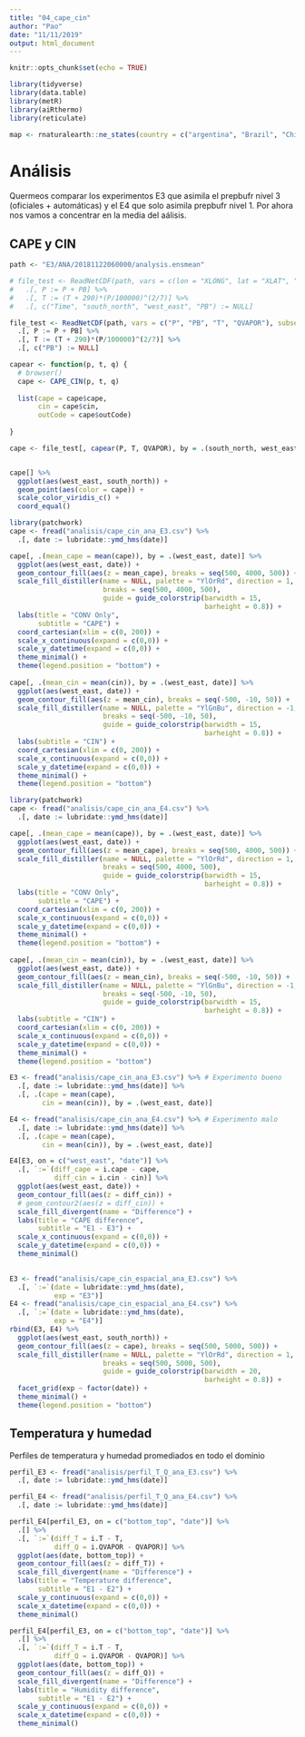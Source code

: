 ```yaml
---
title: "04_cape_cin"
author: "Pao"
date: "11/11/2019"
output: html_document
---
```


```r
knitr::opts_chunk$set(echo = TRUE)

library(tidyverse)
library(data.table)
library(metR)
library(aiRthermo)
library(reticulate)

map <- rnaturalearth::ne_states(country = c("argentina", "Brazil", "Chile", "Uruguay", "Paraguay", "Bolivia"), returnclass = "sf")
```

# Análisis 

Quermeos comparar los experimentos E3 que asimila el prepbufr nivel 3 (oficiales + automáticas) y el E4 que solo asimila prepbufr nivel 1. Por ahora nos vamos a concentrar en la media del aálisis.

## CAPE y CIN

```r
path <- "E3/ANA/20181122060000/analysis.ensmean"

# file_test <- ReadNetCDF(path, vars = c(lon = "XLONG", lat = "XLAT", "P", "PB", "T", "QVAPOR")) %>%
#   .[, P := P + PB] %>%
#   .[, T := (T + 290)*(P/100000)^(2/7)] %>%
#   .[, c("Time", "south_north", "west_east", "PB") := NULL]

file_test <- ReadNetCDF(path, vars = c("P", "PB", "T", "QVAPOR"), subset = list(south_north = 105:107)) %>%
  .[, P := P + PB] %>%
  .[, T := (T + 290)*(P/100000)^(2/7)] %>%
  .[, c("PB") := NULL]

capear <- function(p, t, q) {
  # browser()
  cape <- CAPE_CIN(p, t, q)
  
  list(cape = cape$cape,
       cin = cape$cin,
       outCode = cape$outCode)
  
}

cape <- file_test[, capear(P, T, QVAPOR), by = .(south_north, west_east)]


cape[] %>% 
  ggplot(aes(west_east, south_north)) +
  geom_point(aes(color = cape)) +
  scale_color_viridis_c() +
  coord_equal()

```


```r
library(patchwork)
cape <- fread("analisis/cape_cin_ana_E3.csv") %>% 
  .[, date := lubridate::ymd_hms(date)]

cape[, .(mean_cape = mean(cape)), by = .(west_east, date)] %>% 
  ggplot(aes(west_east, date)) +
  geom_contour_fill(aes(z = mean_cape), breaks = seq(500, 4000, 500)) +
  scale_fill_distiller(name = NULL, palette = "YlOrRd", direction = 1, 
                       breaks = seq(500, 4000, 500),
                       guide = guide_colorstrip(barwidth = 15,
                                                barheight = 0.8)) +
  labs(title = "CONV Only",
       subtitle = "CAPE") +
  coord_cartesian(xlim = c(0, 200)) +
  scale_x_continuous(expand = c(0,0)) +
  scale_y_datetime(expand = c(0,0)) +
  theme_minimal() +
  theme(legend.position = "bottom") +
  
cape[, .(mean_cin = mean(cin)), by = .(west_east, date)] %>% 
  ggplot(aes(west_east, date)) +
  geom_contour_fill(aes(z = mean_cin), breaks = seq(-500, -10, 50)) +
  scale_fill_distiller(name = NULL, palette = "YlGnBu", direction = -1,
                       breaks = seq(-500, -10, 50),
                       guide = guide_colorstrip(barwidth = 15,
                                                barheight = 0.8)) +
  labs(subtitle = "CIN") +
  coord_cartesian(xlim = c(0, 200)) +
  scale_x_continuous(expand = c(0,0)) +
  scale_y_datetime(expand = c(0,0)) +
  theme_minimal() +
  theme(legend.position = "bottom")
```

```r
library(patchwork)
cape <- fread("analisis/cape_cin_ana_E4.csv") %>% 
  .[, date := lubridate::ymd_hms(date)]

cape[, .(mean_cape = mean(cape)), by = .(west_east, date)] %>% 
  ggplot(aes(west_east, date)) +
  geom_contour_fill(aes(z = mean_cape), breaks = seq(500, 4000, 500)) +
  scale_fill_distiller(name = NULL, palette = "YlOrRd", direction = 1, 
                       breaks = seq(500, 4000, 500),
                       guide = guide_colorstrip(barwidth = 15,
                                                barheight = 0.8)) +
  labs(title = "CONV Only",
       subtitle = "CAPE") +
  coord_cartesian(xlim = c(0, 200)) +
  scale_x_continuous(expand = c(0,0)) +
  scale_y_datetime(expand = c(0,0)) +
  theme_minimal() +
  theme(legend.position = "bottom") +
  
cape[, .(mean_cin = mean(cin)), by = .(west_east, date)] %>% 
  ggplot(aes(west_east, date)) +
  geom_contour_fill(aes(z = mean_cin), breaks = seq(-500, -10, 50)) +
  scale_fill_distiller(name = NULL, palette = "YlGnBu", direction = -1,
                       breaks = seq(-500, -10, 50),
                       guide = guide_colorstrip(barwidth = 15,
                                                barheight = 0.8)) +
  labs(subtitle = "CIN") +
  coord_cartesian(xlim = c(0, 200)) +
  scale_x_continuous(expand = c(0,0)) +
  scale_y_datetime(expand = c(0,0)) +
  theme_minimal() +
  theme(legend.position = "bottom")
```

```r
E3 <- fread("analisis/cape_cin_ana_E3.csv") %>% # Experimento bueno
  .[, date := lubridate::ymd_hms(date)] %>% 
  .[, .(cape = mean(cape),
        cin = mean(cin)), by = .(west_east, date)]

E4 <- fread("analisis/cape_cin_ana_E4.csv") %>% # Experimento malo
  .[, date := lubridate::ymd_hms(date)] %>% 
  .[, .(cape = mean(cape),
        cin = mean(cin)), by = .(west_east, date)]

E4[E3, on = c("west_east", "date")] %>% 
  .[, `:=`(diff_cape = i.cape - cape,
           diff_cin = i.cin - cin)] %>% 
  ggplot(aes(west_east, date)) +
  geom_contour_fill(aes(z = diff_cin)) +
  # geom_contour2(aes(z = diff_cin)) +
  scale_fill_divergent(name = "Difference") +
  labs(title = "CAPE difference",
       subtitle = "E1 - E3") +
  scale_x_continuous(expand = c(0,0)) +
  scale_y_datetime(expand = c(0,0)) +
  theme_minimal()
    

```

```r
E3 <- fread("analisis/cape_cin_espacial_ana_E3.csv") %>% 
  .[, `:=`(date = lubridate::ymd_hms(date),
           exp = "E3")]
E4 <- fread("analisis/cape_cin_espacial_ana_E4.csv") %>% 
  .[, `:=`(date = lubridate::ymd_hms(date),
           exp = "E4")]
rbind(E3, E4) %>% 
  ggplot(aes(west_east, south_north)) +
  geom_contour_fill(aes(z = cape), breaks = seq(500, 5000, 500)) +
  scale_fill_distiller(name = NULL, palette = "YlOrRd", direction = 1, 
                       breaks = seq(500, 5000, 500),
                       guide = guide_colorstrip(barwidth = 20,
                                                barheight = 0.8)) +
  facet_grid(exp ~ factor(date)) +
  theme_minimal() +
  theme(legend.position = "bottom")

```


## Temperatura y humedad

Perfiles de temperatura y humedad promediados en todo el dominio

```r
perfil_E3 <- fread("analisis/perfil_T_Q_ana_E3.csv") %>% 
  .[, date := lubridate::ymd_hms(date)] 

perfil_E4 <- fread("analisis/perfil_T_Q_ana_E4.csv") %>% 
  .[, date := lubridate::ymd_hms(date)]

perfil_E4[perfil_E3, on = c("bottom_top", "date")] %>%
  .[] %>% 
  .[, `:=`(diff_T = i.T - T,
           diff_Q = i.QVAPOR - QVAPOR)] %>% 
  ggplot(aes(date, bottom_top)) +
  geom_contour_fill(aes(z = diff_T)) +
  scale_fill_divergent(name = "Difference") +
  labs(title = "Temperature difference",
       subtitle = "E1 - E2") +
  scale_y_continuous(expand = c(0,0)) +
  scale_x_datetime(expand = c(0,0)) +
  theme_minimal()

perfil_E4[perfil_E3, on = c("bottom_top", "date")] %>%
  .[] %>% 
  .[, `:=`(diff_T = i.T - T,
           diff_Q = i.QVAPOR - QVAPOR)] %>% 
  ggplot(aes(date, bottom_top)) +
  geom_contour_fill(aes(z = diff_Q)) +
  scale_fill_divergent(name = "Difference") +
  labs(title = "Humidity difference",
       subtitle = "E1 - E2") +
  scale_y_continuous(expand = c(0,0)) +
  scale_x_datetime(expand = c(0,0)) +
  theme_minimal()
```


